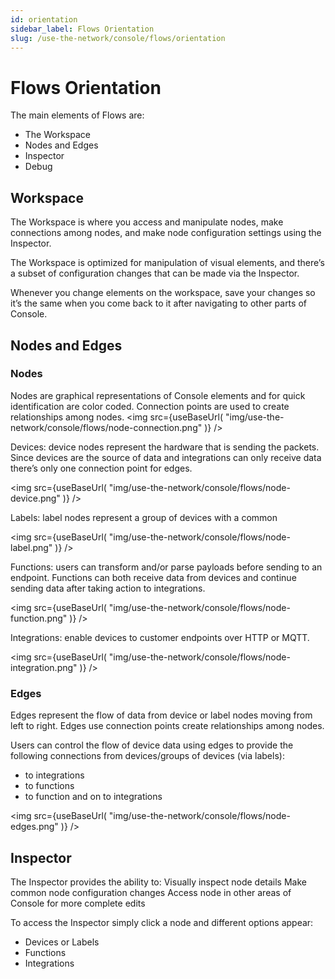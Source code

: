 ```yaml
---
id: orientation
sidebar_label: Flows Orientation
slug: /use-the-network/console/flows/orientation
---
```


# Flows Orientation


The main elements of Flows are:

- The Workspace
- Nodes and Edges
- Inspector
- Debug


## Workspace
The Workspace is where you access and manipulate nodes, make connections among nodes, and make node configuration settings using the Inspector. 

The Workspace is optimized for manipulation of visual elements, and there’s a subset of configuration changes that can be made via the Inspector. 

Whenever you change elements on the workspace, save your changes so it’s the same when you come back to it after navigating to other parts of Console.

## Nodes and Edges

### Nodes

Nodes are graphical representations of Console elements and for quick identification are color coded. Connection points are used to create relationships among nodes.
<img
  src={useBaseUrl(
    "img/use-the-network/console/flows/node-connection.png"
  )}
/>

Devices: device nodes represent the hardware that is sending the packets. Since devices are the source of data and integrations can only receive data there’s only one connection point for edges. 

<img
  src={useBaseUrl(
    "img/use-the-network/console/flows/node-device.png"
  )}
/>

Labels: label nodes represent a group of devices with a common 

<img
  src={useBaseUrl(
    "img/use-the-network/console/flows/node-label.png"
  )}
/>

Functions: users can transform and/or parse payloads before sending to an endpoint. Functions can both receive data from devices and continue sending data after taking action to integrations. 


<img
  src={useBaseUrl(
    "img/use-the-network/console/flows/node-function.png"
  )}
/>


Integrations: enable devices to customer endpoints over HTTP or MQTT.

<img
  src={useBaseUrl(
    "img/use-the-network/console/flows/node-integration.png"
  )}
/>


### Edges 

Edges represent the flow of data from device or label nodes moving from left to right. Edges use connection points create relationships among nodes.

Users can control the flow of device data using edges to provide the following connections from devices/groups of devices (via labels):
- to integrations
- to functions
- to function and on to integrations

<img
  src={useBaseUrl(
    "img/use-the-network/console/flows/node-edges.png"
  )}
/>

## Inspector 
The Inspector provides the ability to:
Visually inspect node details
Make common node configuration changes
Access node in other areas of Console for more complete edits

To access the Inspector simply click a node and different options appear:

- Devices or Labels
- Functions
- Integrations
